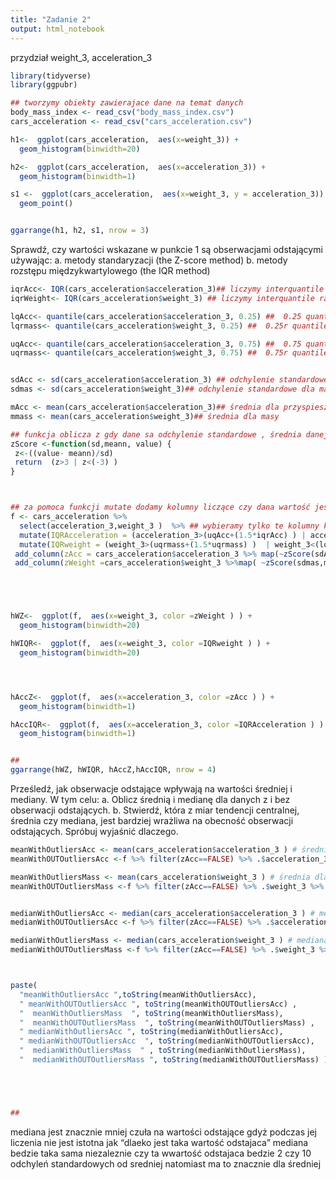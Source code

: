 ```yaml
---
title: "Zadanie 2"
output: html_notebook
---
```

przydział 
weight_3,
acceleration_3


```r
library(tidyverse)
library(ggpubr)


```



```r
## tworzymy obiekty zawierajace dane na temat danych
body_mass_index <- read_csv("body_mass_index.csv")
cars_acceleration <- read_csv("cars_acceleration.csv")

```




```r


h1<-  ggplot(cars_acceleration,  aes(x=weight_3)) + 
  geom_histogram(binwidth=20)

h2<-  ggplot(cars_acceleration,  aes(x=acceleration_3)) + 
  geom_histogram(binwidth=1)

s1 <-  ggplot(cars_acceleration,  aes(x=weight_3, y = acceleration_3)) + 
  geom_point()


ggarrange(h1, h2, s1, nrow = 3)
```
Sprawdź, czy wartości wskazane w punkcie 1 są obserwacjami odstającymi używając:
a. metody standaryzacji (the Z-score method)
b. metody rozstępu międzykwartylowego (the IQR method)
```r
iqrAcc<- IQR(cars_acceleration$acceleration_3)## liczymy interquantile range dla przyspieszenia
iqrWeight<- IQR(cars_acceleration$weight_3) ## liczymy interquantile range dla masy

lqAcc<- quantile(cars_acceleration$acceleration_3, 0.25) ##  0.25 quantile  dla przyśpieszenia
lqrmass<- quantile(cars_acceleration$weight_3, 0.25) ##  0.25r quantile  dla masy

uqAcc<- quantile(cars_acceleration$acceleration_3, 0.75) ##  0.75 quantile  dla przyśpieszenia
uqrmass<- quantile(cars_acceleration$weight_3, 0.75) ##  0.75r quantile  dla masy


sdAcc <- sd(cars_acceleration$acceleration_3) ## odchylenie standardowe dla przyspieszenia
sdmas <- sd(cars_acceleration$weight_3)## odchylenie standardowe dla masy

mAcc <- mean(cars_acceleration$acceleration_3)## średnia dla przyspieszenia
mmass <- mean(cars_acceleration$weight_3)## średnia dla masy

## funkcja oblicza z gdy dane sa odchylenie standardowe , średnia danej funkcji oraz wartość z tej dystrybucji, zwraca prawde gdy wartosc jest powyzej 3 lub poniżej -3
zScore <-function(sd,meann, value) {
 z<-((value- meann)/sd)
 return  (z>3 | z<(-3) )
}



## za pomoca funkcji mutate dodamy kolumny liczące czy dana wartość jest ponad 1.5 IQR  lub Z score poniżej lub poniżej 3 dpowiednio dla przyśpieszenia i masy
f <- cars_acceleration %>%  
  select(acceleration_3,weight_3 )  %>% ## wybieramy tylko te kolumny które nas interesują
  mutate(IQRAcceleration = (acceleration_3>(uqAcc+(1.5*iqrAcc) ) | acceleration_3<(lqAcc -(1.5 *iqrAcc ))))  %>% ## sprawdzamy czy pryśpieszenie jest ponad lub poniżej 25 centylem
  mutate(IQRweight = (weight_3>(uqrmass+(1.5*uqrmass) )  | weight_3<(lqrmass -(1.5 *iqrWeight )) ))%>%  ## sprawdzamy czy masa jest ponad lub poniżej 25 centylem
 add_column(zAcc = cars_acceleration$acceleration_3 %>% map(~zScore(sdAcc,mAcc, .x )) %>% flatten_lgl()  ) %>% ## sprawdzamy czy przyśpieszenie jest ponad lub 3 współczynniki Z
 add_column(zWeight =cars_acceleration$weight_3 %>%map( ~zScore(sdmas,mmass, .x) ) %>% flatten_lgl()  )   ## sprawdzamy czy masa jest ponad lub 3 współczynniki Z





hWZ<-  ggplot(f,  aes(x=weight_3, color =zWeight ) ) + 
  geom_histogram(binwidth=20)

hWIQR<-  ggplot(f,  aes(x=weight_3, color =IQRweight ) ) + 
  geom_histogram(binwidth=20)




hAccZ<-  ggplot(f,  aes(x=acceleration_3, color =zAcc ) ) + 
  geom_histogram(binwidth=1)

hAccIQR<-  ggplot(f,  aes(x=acceleration_3, color =IQRAcceleration ) ) + 
  geom_histogram(binwidth=1)


## 
ggarrange(hWZ, hWIQR, hAccZ,hAccIQR, nrow = 4)


```
Prześledź, jak obserwacje odstające wpływają na wartości średniej i mediany. W tym celu:
a. Oblicz średnią i medianę dla danych z i bez obserwacji odstających.
b. Stwierdź, która z miar tendencji centralnej, średnia czy mediana, jest bardziej wrażliwa
na obecność obserwacji odstających. Spróbuj wyjaśnić dlaczego. 

```r
meanWithOutliersAcc <- mean(cars_acceleration$acceleration_3 ) # średnia dla przyspieszenia z wartościami odstajacymi
meanWithOUTOutliersAcc <-f %>% filter(zAcc==FALSE) %>% .$acceleration_3 %>% mean() # średnia bez wartości odstajacych wg wspolczynnika Z

meanWithOutliersMass <- mean(cars_acceleration$weight_3 ) # średnia dla masy z wartościami odstajacymi
meanWithOUTOutliersMass <-f %>% filter(zAcc==FALSE) %>% .$weight_3 %>% mean() # średnia bez wartości odstajacych wg wspolczynnika Z


medianWithOutliersAcc <- median(cars_acceleration$acceleration_3 ) # mediana dla przyspieszenia z wartościami odstajacymi
medianWithOUTOutliersAcc <-f %>% filter(zAcc==FALSE) %>% .$acceleration_3 %>% median() # mediana  bez wartości odstajacych wg wspolczynnika Z

medianWithOutliersMass <- median(cars_acceleration$weight_3 ) # mediana  dla masy z wartościami odstajacymi
medianWithOUTOutliersMass <-f %>% filter(zAcc==FALSE) %>% .$weight_3 %>% median() # mediana  bez wartości odstajacych wg wspolczynnika Z



paste(
  "meanWithOutliersAcc ",toString(meanWithOutliersAcc),
  " meanWithOUTOutliersAcc ", toString(meanWithOUTOutliersAcc) ,
  "  meanWithOutliersMass  ", toString(meanWithOutliersMass),
  "  meanWithOUTOutliersMass  ", toString(meanWithOUTOutliersMass) ,
  " medianWithOutliersAcc ", toString(medianWithOutliersAcc),
  " medianWithOUTOutliersAcc  ", toString(medianWithOUTOutliersAcc),
  "  medianWithOutliersMass  " , toString(medianWithOutliersMass),
  "  medianWithOUTOutliersMass ", toString(medianWithOUTOutliersMass) )





## 
```

mediana jest znacznie mniej czuła na wartości odstające gdyż podczas jej liczenia nie jest istotna jak "dlaeko jest taka wartość odstajaca" mediana bedzie taka sama niezaleznie czy ta wwartość odstajaca bedzie 2 czy 10 odchyleń standardowych od sredniej natomiast ma to znacznie dla średniej

